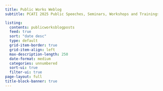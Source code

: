 ```yaml
---
title: Public Works Weblog
subtitle: PCATI 2025 Public Speeches, Seminars, Workshops and Trainings Manuscripts

listing:
  contents: publicworksblogposts
  feed: true
  sort: "date desc"
  type: default
  grid-item-border: true
  grid-item-align: left
  max-description-length: 250
  date-format: medium
  categories: unnumbered
  sort-ui: true
  filter-ui: true
page-layout: full
title-block-banner: true
---
```




